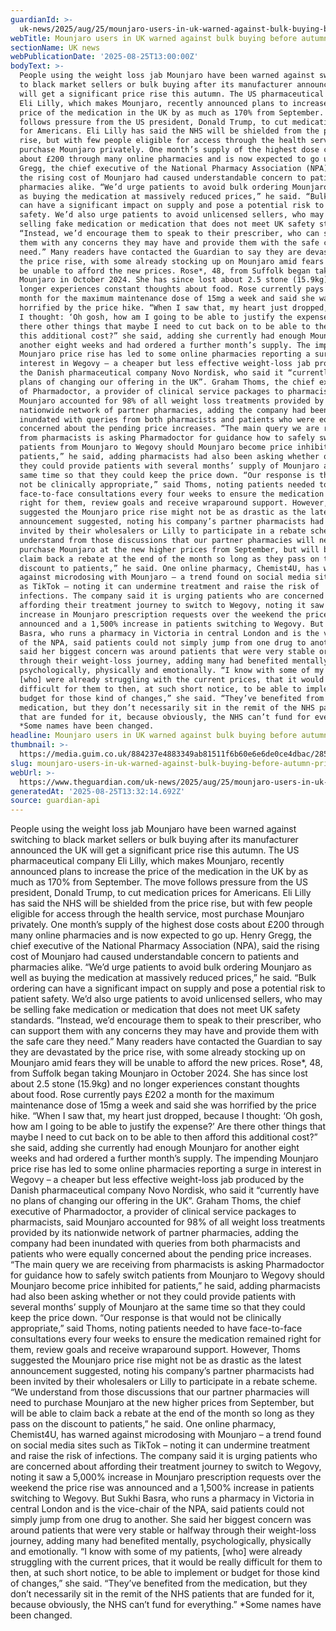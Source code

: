 ```yaml
---
guardianId: >-
  uk-news/2025/aug/25/mounjaro-users-in-uk-warned-against-bulk-buying-before-autumn-price-rise
webTitle: Mounjaro users in UK warned against bulk buying before autumn price rise
sectionName: UK news
webPublicationDate: '2025-08-25T13:00:00Z'
bodyText: >-
  People using the weight loss jab Mounjaro have been warned against switching
  to black market sellers or bulk buying after its manufacturer announced the UK
  will get a significant price rise this autumn. The US pharmaceutical company
  Eli Lilly, which makes Mounjaro, recently announced plans to increase the
  price of the medication in the UK by as much as 170% from September. The move
  follows pressure from the US president, Donald Trump, to cut medication prices
  for Americans. Eli Lilly has said the NHS will be shielded from the price
  rise, but with few people eligible for access through the health service, most
  purchase Mounjaro privately. One month’s supply of the highest dose costs
  about £200 through many online pharmacies and is now expected to go up. Henry
  Gregg, the chief executive of the National Pharmacy Association (NPA), said
  the rising cost of Mounjaro had caused understandable concern to patients and
  pharmacies alike. “We’d urge patients to avoid bulk ordering Mounjaro as well
  as buying the medication at massively reduced prices,” he said. “Bulk ordering
  can have a significant impact on supply and pose a potential risk to patient
  safety. We’d also urge patients to avoid unlicensed sellers, who may be
  selling fake medication or medication that does not meet UK safety standards.
  “Instead, we’d encourage them to speak to their prescriber, who can support
  them with any concerns they may have and provide them with the safe care they
  need.” Many readers have contacted the Guardian to say they are devastated by
  the price rise, with some already stocking up on Mounjaro amid fears they will
  be unable to afford the new prices. Rose*, 48, from Suffolk began taking
  Mounjaro in October 2024. She has since lost about 2.5 stone (15.9kg) and no
  longer experiences constant thoughts about food. Rose currently pays £202 a
  month for the maximum maintenance dose of 15mg a week and said she was
  horrified by the price hike. “When I saw that, my heart just dropped, because
  I thought: ‘Oh gosh, how am I going to be able to justify the expense?’ Are
  there other things that maybe I need to cut back on to be able to then afford
  this additional cost?” she said, adding she currently had enough Mounjaro for
  another eight weeks and had ordered a further month’s supply. The impending
  Mounjaro price rise has led to some online pharmacies reporting a surge in
  interest in Wegovy – a cheaper but less effective weight-loss jab produced by
  the Danish pharmaceutical company Novo Nordisk, who said it “currently have no
  plans of changing our offering in the UK”. Graham Thoms, the chief executive
  of Pharmadoctor, a provider of clinical service packages to pharmacists, said
  Mounjaro accounted for 98% of all weight loss treatments provided by its
  nationwide network of partner pharmacies, adding the company had been
  inundated with queries from both pharmacists and patients who were equally
  concerned about the pending price increases. “The main query we are receiving
  from pharmacists is asking Pharmadoctor for guidance how to safely switch
  patients from Mounjaro to Wegovy should Mounjaro become price inhibited for
  patients,” he said, adding pharmacists had also been asking whether or not
  they could provide patients with several months’ supply of Mounjaro at the
  same time so that they could keep the price down. “Our response is that would
  not be clinically appropriate,” said Thoms, noting patients needed to have
  face-to-face consultations every four weeks to ensure the medication remained
  right for them, review goals and receive wraparound support. However, Thoms
  suggested the Mounjaro price rise might not be as drastic as the latest
  announcement suggested, noting his company’s partner pharmacists had been
  invited by their wholesalers or Lilly to participate in a rebate scheme. “We
  understand from those discussions that our partner pharmacies will need to
  purchase Mounjaro at the new higher prices from September, but will be able to
  claim back a rebate at the end of the month so long as they pass on the
  discount to patients,” he said. One online pharmacy, Chemist4U, has warned
  against microdosing with Mounjaro – a trend found on social media sites such
  as TikTok – noting it can undermine treatment and raise the risk of
  infections. The company said it is urging patients who are concerned about
  affording their treatment journey to switch to Wegovy, noting it saw a 5,000%
  increase in Mounjaro prescription requests over the weekend the price rise was
  announced and a 1,500% increase in patients switching to Wegovy. But Sukhi
  Basra, who runs a pharmacy in Victoria in central London and is the vice-chair
  of the NPA, said patients could not simply jump from one drug to another. She
  said her biggest concern was around patients that were very stable or halfway
  through their weight-loss journey, adding many had benefited mentally,
  psychologically, physically and emotionally. “I know with some of my patients,
  [who] were already struggling with the current prices, that it would be really
  difficult for them to then, at such short notice, to be able to implement or
  budget for those kind of changes,” she said. “They’ve benefited from the
  medication, but they don’t necessarily sit in the remit of the NHS patients
  that are funded for it, because obviously, the NHS can’t fund for everything.”
  *Some names have been changed.
headline: Mounjaro users in UK warned against bulk buying before autumn price rise
thumbnail: >-
  https://media.guim.co.uk/884237e4883349ab81511f6b60e6e6de0ce4dbac/285_0_3195_2556/500.jpg
slug: mounjaro-users-in-uk-warned-against-bulk-buying-before-autumn-price-rise
webUrl: >-
  https://www.theguardian.com/uk-news/2025/aug/25/mounjaro-users-in-uk-warned-against-bulk-buying-before-autumn-price-rise
generatedAt: '2025-08-25T13:32:14.692Z'
source: guardian-api
---
```

People using the weight loss jab Mounjaro have been warned against switching to black market sellers or bulk buying after its manufacturer announced the UK will get a significant price rise this autumn. The US pharmaceutical company Eli Lilly, which makes Mounjaro, recently announced plans to increase the price of the medication in the UK by as much as 170% from September. The move follows pressure from the US president, Donald Trump, to cut medication prices for Americans. Eli Lilly has said the NHS will be shielded from the price rise, but with few people eligible for access through the health service, most purchase Mounjaro privately. One month’s supply of the highest dose costs about £200 through many online pharmacies and is now expected to go up. Henry Gregg, the chief executive of the National Pharmacy Association (NPA), said the rising cost of Mounjaro had caused understandable concern to patients and pharmacies alike. “We’d urge patients to avoid bulk ordering Mounjaro as well as buying the medication at massively reduced prices,” he said. “Bulk ordering can have a significant impact on supply and pose a potential risk to patient safety. We’d also urge patients to avoid unlicensed sellers, who may be selling fake medication or medication that does not meet UK safety standards. “Instead, we’d encourage them to speak to their prescriber, who can support them with any concerns they may have and provide them with the safe care they need.” Many readers have contacted the Guardian to say they are devastated by the price rise, with some already stocking up on Mounjaro amid fears they will be unable to afford the new prices. Rose*, 48, from Suffolk began taking Mounjaro in October 2024. She has since lost about 2.5 stone (15.9kg) and no longer experiences constant thoughts about food. Rose currently pays £202 a month for the maximum maintenance dose of 15mg a week and said she was horrified by the price hike. “When I saw that, my heart just dropped, because I thought: ‘Oh gosh, how am I going to be able to justify the expense?’ Are there other things that maybe I need to cut back on to be able to then afford this additional cost?” she said, adding she currently had enough Mounjaro for another eight weeks and had ordered a further month’s supply. The impending Mounjaro price rise has led to some online pharmacies reporting a surge in interest in Wegovy – a cheaper but less effective weight-loss jab produced by the Danish pharmaceutical company Novo Nordisk, who said it “currently have no plans of changing our offering in the UK”. Graham Thoms, the chief executive of Pharmadoctor, a provider of clinical service packages to pharmacists, said Mounjaro accounted for 98% of all weight loss treatments provided by its nationwide network of partner pharmacies, adding the company had been inundated with queries from both pharmacists and patients who were equally concerned about the pending price increases. “The main query we are receiving from pharmacists is asking Pharmadoctor for guidance how to safely switch patients from Mounjaro to Wegovy should Mounjaro become price inhibited for patients,” he said, adding pharmacists had also been asking whether or not they could provide patients with several months’ supply of Mounjaro at the same time so that they could keep the price down. “Our response is that would not be clinically appropriate,” said Thoms, noting patients needed to have face-to-face consultations every four weeks to ensure the medication remained right for them, review goals and receive wraparound support. However, Thoms suggested the Mounjaro price rise might not be as drastic as the latest announcement suggested, noting his company’s partner pharmacists had been invited by their wholesalers or Lilly to participate in a rebate scheme. “We understand from those discussions that our partner pharmacies will need to purchase Mounjaro at the new higher prices from September, but will be able to claim back a rebate at the end of the month so long as they pass on the discount to patients,” he said. One online pharmacy, Chemist4U, has warned against microdosing with Mounjaro – a trend found on social media sites such as TikTok – noting it can undermine treatment and raise the risk of infections. The company said it is urging patients who are concerned about affording their treatment journey to switch to Wegovy, noting it saw a 5,000% increase in Mounjaro prescription requests over the weekend the price rise was announced and a 1,500% increase in patients switching to Wegovy. But Sukhi Basra, who runs a pharmacy in Victoria in central London and is the vice-chair of the NPA, said patients could not simply jump from one drug to another. She said her biggest concern was around patients that were very stable or halfway through their weight-loss journey, adding many had benefited mentally, psychologically, physically and emotionally. “I know with some of my patients, [who] were already struggling with the current prices, that it would be really difficult for them to then, at such short notice, to be able to implement or budget for those kind of changes,” she said. “They’ve benefited from the medication, but they don’t necessarily sit in the remit of the NHS patients that are funded for it, because obviously, the NHS can’t fund for everything.” *Some names have been changed.
